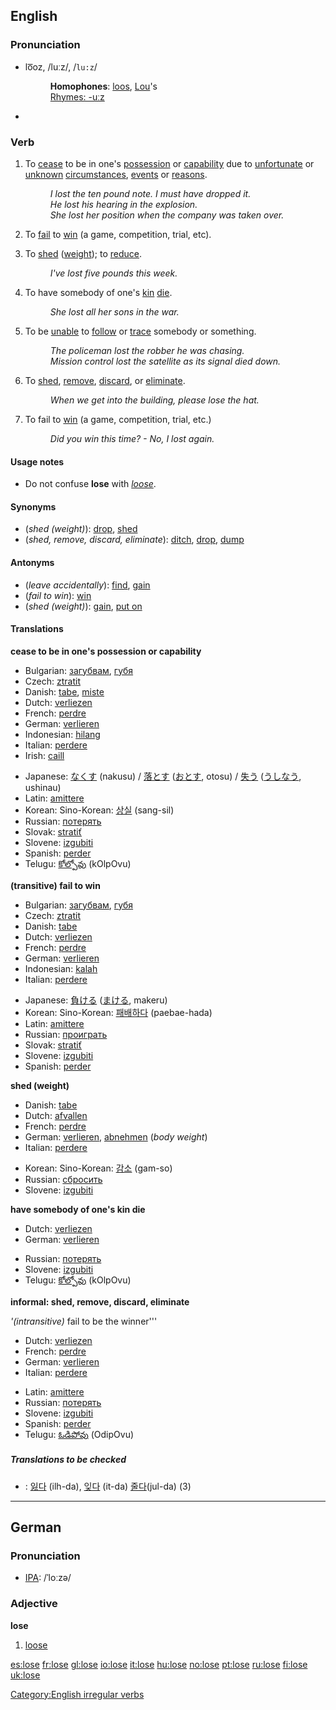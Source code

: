 {{see|Lose}}
==English==

===Pronunciation===
*lo͞oz, /luːz/, /<tt>lu:z</tt>/
*:'''Homophones''': [[loo]]s, [[Lou]]'s
*:[[Rhymes:English:-uːz|Rhymes: -uːz]]
*{{audio|en-us-lose.ogg|Audio (US)}}

===Verb===
[[Category:English irregular verbs]]
{{en-verb2|'''to lose'''|'''[[loses]]'''|'''[[lost]]'''|'''[[lost]]'''|'''[[losing]]'''}}

#{{transitive}} To [[cease]] to be in one's [[possession]] or [[capability]] due to [[unfortunate]] or [[unknown]] [[circumstance]]s, [[event]]s or [[reason]]s.
#:''I lost the ten pound note. I must have dropped it.''
#:''He lost his hearing in the explosion.''
#:''She lost her position when the company was taken over.''
#{{transitive}} To [[fail]] to [[win]] (a game, competition, trial, etc).
#{{transitive}} To [[shed]] ([[weight]]); to [[reduce]].
#:''I've lost five pounds this week.''
#{{transitive}} To have somebody of one's [[kin]] [[die]].
#:''She lost all her sons in the war.''
#{{transitive}} To be [[unable]] to [[follow]] or [[trace]] somebody or something.
#:''The policeman lost the robber he was chasing.''
#:''Mission control lost the satellite as its signal died down.''
#{{transitive}} {{informal}} To [[shed]], [[remove]], [[discard]], or [[eliminate]].
#:''When we get into the building, please lose the hat.''
#{{intransitive}} To fail to [[win]] (a game, competition, trial, etc.)
#:''Did you win this time? - No, I lost again.''

====Usage notes====
*Do not confuse '''lose''' with ''[[loose]]''.

====Synonyms====
*(''shed (weight)''): [[drop]], [[shed]]
*(''shed, remove, discard, eliminate''): [[ditch]], [[drop]], [[dump]]

====Antonyms====
*(''leave accidentally''): [[find]], [[gain]]
*(''fail to win''): [[win]]
*(''shed (weight)''): [[gain]], [[put on]]

====Translations====
'''cease to be in one's possession or capability'''
{{top}}
*Bulgarian: [[загубвам]], [[губя]]
*Czech: [[ztratit]]
*Danish: [[tabe]], [[miste]]
*Dutch: [[verliezen]]
*French: [[perdre]]
*German: [[verlieren]]
*Indonesian: [[hilang]]
*Italian: [[perdere]]
*Irish: [[caill]]
{{mid}}
*Japanese: [[なくす]] (nakusu) / [[落とす]] ([[おとす]], otosu) / [[失う]] ([[うしなう]], ushinau)
*Latin: [[amittere]]
*Korean: Sino-Korean: [[상실]] (sang-sil)
*Russian: [[пoтeрять]]
*Slovak: [[stratiť]]
*Slovene: [[izgubiti]]
*Spanish: [[perder]]
*Telugu: [[కోల్పోవు]] (kOlpOvu)
{{bottom}}

'''(transitive) fail to win'''
{{top}}
*Bulgarian: [[загубвам]], [[губя]]
*Czech: [[ztratit]]
*Danish: [[tabe]]
*Dutch: [[verliezen]]
*French: [[perdre]]
*German: [[verlieren]]
*Indonesian: [[kalah]]
*Italian: [[perdere]]
{{mid}}
*Japanese: [[負ける]] ([[まける]], makeru)
*Korean: Sino-Korean: [[패배]]하다 (paebae-hada)
*Latin: [[amittere]]
*Russian: [[проиграть]]
*Slovak: [[stratiť]]
*Slovene: [[izgubiti]]
*Spanish: [[perder]]
{{bottom}}

'''shed (weight)'''
{{top}}
*Danish: [[tabe]]
*Dutch: [[afvallen]]
*French: [[perdre]]
*German: [[verlieren]], [[abnehmen]] (''body weight'')
*Italian: [[perdere]]
{{mid}}
*Korean: Sino-Korean: [[감소]] (gam-so)
*Russian: [[сбросить]]
*Slovene: [[izgubiti]]
{{bottom}}

'''have somebody of one's kin die'''
{{top}}
*Dutch: [[verliezen]]
*German: [[verlieren]]
{{mid}}
*Russian: [[потерять]]
*Slovene: [[izgubiti]]
*Telugu: [[కోల్పోవు]] (kOlpOvu)
{{bottom}}

'''informal: shed, remove, discard, eliminate'''
{{top}}
{{mid}}
{{bottom}}

'''(intransitive)'' fail to be the winner'''
{{top}}
*Dutch: [[verliezen]]
*French: [[perdre]]
*German: [[verlieren]]
*Italian: [[perdere]]
{{mid}}
*Latin: [[amittere]]
*Russian: [[потерять]]
*Slovene: [[izgubiti]]
*Spanish: [[perder]]
*Telugu: [[ఓడిపోవు]] (OdipOvu)
{{bottom}}

=====Translations to be checked=====
{{checktrans}}
*{{ttbc|Korean}}: [[잃다]] (ilh-da), [[잊다]] (it-da) [[줄다]](jul-da) (3)

----

==German==
===Pronunciation===
*[[IPA]]: /ˈloːzə/

===Adjective===
'''lose'''

#[[loose]]

[[es:lose]]
[[fr:lose]]
[[gl:lose]]
[[io:lose]]
[[it:lose]]
[[hu:lose]]
[[no:lose]]
[[pt:lose]]
[[ru:lose]]
[[fi:lose]]
[[uk:lose]]